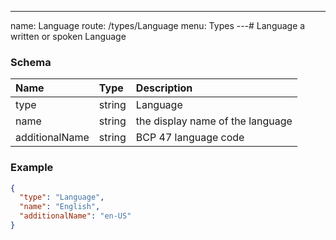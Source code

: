 ---
name: Language
route: /types/Language
menu: Types
---# Language
a written or spoken Language


### Schema
| Name | Type | Description |
|:-----| :--- | :---------- |
| type | string | Language  |
| name | string | the display name of the language  |
| additionalName | string | BCP 47 language code  |

### Example
```json
{
  "type": "Language",
  "name": "English",
  "additionalName": "en-US"
}
```
